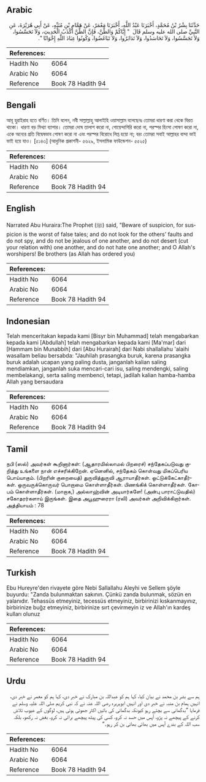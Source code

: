 ## Arabic


<div dir="rtl" lang="ar" style={{fontSize:'larger',backgroundColor:'#f8f9fa',padding:20}}>
حَدَّثَنَا بِشْرُ بْنُ مُحَمَّدٍ، أَخْبَرَنَا عَبْدُ اللَّهِ، أَخْبَرَنَا مَعْمَرٌ، عَنْ هَمَّامِ بْنِ مُنَبِّهٍ، عَنْ أَبِي هُرَيْرَةَ، عَنِ النَّبِيِّ صلى الله عليه وسلم قَالَ ‏ "‏ إِيَّاكُمْ وَالظَّنَّ، فَإِنَّ الظَّنَّ أَكْذَبُ الْحَدِيثِ، وَلاَ تَحَسَّسُوا، وَلاَ تَجَسَّسُوا، وَلاَ تَحَاسَدُوا، وَلاَ تَدَابَرُوا، وَلاَ تَبَاغَضُوا، وَكُونُوا عِبَادَ اللَّهِ إِخْوَانًا ‏"‏‏.‏
</div>
<div style={{backgroundColor:'#f8f9fa',padding:20, marginBottom: 10}}><table> <thead> <tr> <th>References:</th> <th></th> </tr> </thead> <tbody><tr><td>Hadith No</td><td>6064</td></tr><tr><td>Arabic No</td><td>6064</td></tr><tr><td>Reference</td><td>Book 78 Hadith 94</td></tr></tbody></table></div>

## Bengali


<div dir="ltr" lang="bn" style={{fontSize:'larger',backgroundColor:'#f8f9fa',padding:20}}>
আবূ হুরাইরাহ হতে বর্ণিত। তিনি বলেন, নবী সাল্লাল্লাহু আলাইহি ওয়াসাল্লাম বলেছেনঃ তোমরা ধারণা করা থেকে বিরত থাকো। ধারণা বড় মিথ্যা ব্যাপার। তোমরা দোষ তালাশ করো না, গোয়েন্দাগিরি করো না, পরস্পর হিংসা পোষণ করো না, একে অন্যের প্রতি বিদ্বেষভাব পোষণ করো না এবং পরস্পর বিরোধে লিপ্ত হয়ো না; বরং তোমরা সবাই আল্লাহর বান্দা ভাই ভাই হয়ে যাও। [৫১৪৩] (আধুনিক প্রকাশনী- ৫৬২৯, ইসলামিক ফাউন্ডেশন- ৫৫২৫)
</div>
<div style={{backgroundColor:'#f8f9fa',padding:20, marginBottom: 10}}><table> <thead> <tr> <th>References:</th> <th></th> </tr> </thead> <tbody><tr><td>Hadith No</td><td>6064</td></tr><tr><td>Arabic No</td><td>6064</td></tr><tr><td>Reference</td><td>Book 78 Hadith 94</td></tr></tbody></table></div>

## English


<div dir="ltr" lang="en" style={{fontSize:'larger',backgroundColor:'#f8f9fa',padding:20}}>
Narrated Abu Huraira:The Prophet (ﷺ) said, "Beware of suspicion, for suspicion is the worst of false tales; and do not look for the others' faults and do not spy, and do not be jealous of one another, and do not desert (cut your relation with) one another, and do not hate one another; and O Allah's worshipers! Be brothers (as Allah has ordered you)
</div>
<div style={{backgroundColor:'#f8f9fa',padding:20, marginBottom: 10}}><table> <thead> <tr> <th>References:</th> <th></th> </tr> </thead> <tbody><tr><td>Hadith No</td><td>6064</td></tr><tr><td>Arabic No</td><td>6064</td></tr><tr><td>Reference</td><td>Book 78 Hadith 94</td></tr></tbody></table></div>

## Indonesian


<div dir="ltr" lang="id" style={{fontSize:'larger',backgroundColor:'#f8f9fa',padding:20}}>
Telah menceritakan kepada kami [Bisyr bin Muhammad] telah mengabarkan kepada kami [Abdullah] telah mengabarkan kepada kami [Ma'mar] dari [Hammam bin Munabbih] dari [Abu Hurairah] dari Nabi shallallahu 'alaihi wasallam beliau bersabda: "Jauhilah prasangka buruk, karena prasangka buruk adalah ucapan yang paling dusta, janganlah kalian saling mendiamkan, janganlah suka mencari-cari isu, saling mendengki, saling membelakangi, serta saling membenci, tetapi, jadilah kalian hamba-hamba Allah yang bersaudara
</div>
<div style={{backgroundColor:'#f8f9fa',padding:20, marginBottom: 10}}><table> <thead> <tr> <th>References:</th> <th></th> </tr> </thead> <tbody><tr><td>Hadith No</td><td>6064</td></tr><tr><td>Arabic No</td><td>6064</td></tr><tr><td>Reference</td><td>Book 78 Hadith 94</td></tr></tbody></table></div>

## Tamil


<div dir="ltr" lang="ta" style={{fontSize:'larger',backgroundColor:'#f8f9fa',padding:20}}>
நபி (ஸல்) அவர்கள் கூறினார்கள்: (ஆதாரமில்லாமல் பிறரைச்) சந்தேகப்படுவது குறித்து உங்களை நான் எச்சரிக்கிறேன். ஏனெனில், சந்தேகம் கொள்வது மிகப்பெரிய பொய்யாகும். (பிறரின் குறையைத்) துருவித்துருவி ஆராயாதீர்கள். ஒட்டுக்கேட்காதீர்கள். ஒருவருக்கொருவர் பொறாமை கொள்ளாதீர்கள். பிணங்கிக் கொள்ளாதீர்கள். கோபம் கொள்ளாதீர்கள். (மாறாக,) அல்லாஹ்வின் அடியார்களே! (அன்பு பாராட்டுவதில்) சகோதரர்களாய் இருங்கள். இதை அபூஹுரைரா (ரலி) அவர்கள் அறிவிக்கிறார்கள். அத்தியாயம் : 78
</div>
<div style={{backgroundColor:'#f8f9fa',padding:20, marginBottom: 10}}><table> <thead> <tr> <th>References:</th> <th></th> </tr> </thead> <tbody><tr><td>Hadith No</td><td>6064</td></tr><tr><td>Arabic No</td><td>6064</td></tr><tr><td>Reference</td><td>Book 78 Hadith 94</td></tr></tbody></table></div>

## Turkish


<div dir="ltr" lang="tr" style={{fontSize:'larger',backgroundColor:'#f8f9fa',padding:20}}>
Ebu Hureyre'den rivayete göre Nebi Sallallahu Aleyhi ve Sellem şöyle buyurdu: "Zanda bulunmaktan sakının. Çünkü zanda bulunmak, sözün en yalanıdır. Tehassüs etmeyiniz, tecessüs etmeyiniz, birbirinizi kıskanmayınız, birbirinize buğz etmeyiniz, birbirinize sırt çevirmeyin iz ve Allah'ın kardeş kulları olunuz
</div>
<div style={{backgroundColor:'#f8f9fa',padding:20, marginBottom: 10}}><table> <thead> <tr> <th>References:</th> <th></th> </tr> </thead> <tbody><tr><td>Hadith No</td><td>6064</td></tr><tr><td>Arabic No</td><td>6064</td></tr><tr><td>Reference</td><td>Book 78 Hadith 94</td></tr></tbody></table></div>

## Urdu


<div dir="rtl" lang="ur" style={{fontSize:'larger',backgroundColor:'#f8f9fa',padding:20}}>
ہم سے بشر بن محمد نے بیان کیا، کہا ہم کو عبداللہ بن مبارک نے خبر دی، کہا ہم کو معمر نے خبر دی، انہیں ہمام بن منبہ نے خبر دی اور انہیں ابوہریرہ رضی اللہ عنہ نے کہ نبی کریم صلی اللہ علیہ وسلم نے فرمایا ”بدگمانی سے بچتے رہو کیونکہ بدگمانی کی باتیں اکثر جھوٹی ہوتی ہیں، لوگوں کے عیوب تلاش کرنے کے پیچھے نہ پڑو، آپس میں حسد نہ کرو، کسی کی پیٹھ پیچھے برائی نہ کرو، بغض نہ رکھو، بلکہ سب اللہ کے بندے آپس میں بھائی بھائی بن کر رہو۔“
</div>
<div style={{backgroundColor:'#f8f9fa',padding:20, marginBottom: 10}}><table> <thead> <tr> <th>References:</th> <th></th> </tr> </thead> <tbody><tr><td>Hadith No</td><td>6064</td></tr><tr><td>Arabic No</td><td>6064</td></tr><tr><td>Reference</td><td>Book 78 Hadith 94</td></tr></tbody></table></div>